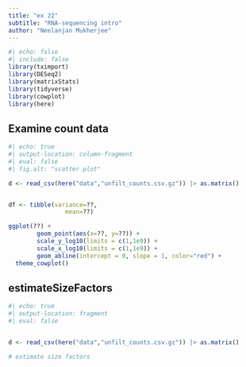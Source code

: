 ```yaml
---
title: "ex 22"
subtitle: "RNA-sequencing intro"
author: "Neelanjan Mukherjee"
---
```



```r
#| echo: false
#| include: false
library(tximport)
library(DESeq2)
library(matrixStats)
library(tidyverse)
library(cowplot)
library(here)
```


## Examine count data {.smaller}

```r
#| echo: true
#| output-location: column-fragment
#| eval: false
#| fig.alt: "scatter plot"

d <- read_csv(here("data","unfilt_counts.csv.gz")) |> as.matrix()


df <- tibble(variance=??,
                mean=??)

ggplot(??) +
        geom_point(aes(x=??, y=??)) +
        scale_y_log10(limits = c(1,1e9)) +
        scale_x_log10(limits = c(1,1e9)) +
        geom_abline(intercept = 0, slope = 1, color="red") +
  theme_cowplot()

```

## estimateSizeFactors {.smaller}


```r
#| echo: true
#| output-location: fragment
#| eval: false


d <- read_csv(here("data","unfilt_counts.csv.gz")) |> as.matrix()

# estimate size factors


```
